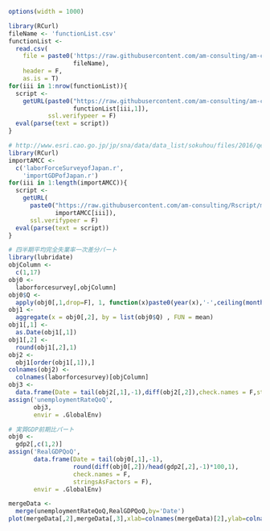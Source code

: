 
```r
options(width = 1000)
```

```r
library(RCurl)
fileName <- 'functionList.csv'
functionList <-
  read.csv(
    file = paste0('https://raw.githubusercontent.com/am-consulting/am-consulting.github.io/master/csv/',
                  fileName),
    header = F,
    as.is = T)
for(iii in 1:nrow(functionList)){
  script <- 
    getURL(paste0("https://raw.githubusercontent.com/am-consulting/am-consulting.github.io/master/", 
                  functionList[iii,1]),
           ssl.verifypeer = F)
  eval(parse(text = script))
}
```

```r
# http://www.esri.cao.go.jp/jp/sna/data/data_list/sokuhou/files/2016/qe163_2/gdemenuja.html
library(RCurl)
importAMCC <- 
  c('laborForceSurveyofJapan.r',
    'importGDPofJapan.r')
for(iii in 1:length(importAMCC)){
  script <-
    getURL(
      paste0("https://raw.githubusercontent.com/am-consulting/Rscript/master/",
             importAMCC[iii]),
      ssl.verifypeer = F)
  eval(parse(text = script))
}
```

```r
# 四半期平均完全失業率一次差分パート
library(lubridate)
objColumn <-
  c(1,17)
obj0 <-
  laborforcesurvey[,objColumn]
obj0$Q <-
  apply(obj0[,1,drop=F], 1, function(x)paste0(year(x),'-',ceiling(month(x)/3)*3,'-1'))
obj1 <- 
  aggregate(x = obj0[,2], by = list(obj0$Q) , FUN = mean)
obj1[,1] <- 
  as.Date(obj1[,1])
obj1[,2] <- 
  round(obj1[,2],1)
obj2 <-
  obj1[order(obj1[,1]),]
colnames(obj2) <- 
  colnames(laborforcesurvey)[objColumn]
obj3 <-
  data.frame(Date = tail(obj2[,1],-1),diff(obj2[,2]),check.names = F,stringsAsFactors = F)
assign('unemploymentRateQoQ', 
       obj3, 
       envir = .GlobalEnv)
```

```r
# 実質GDP前期比パート
obj0 <-
  gdp2[,c(1,2)]
assign('RealGDPQoQ',
       data.frame(Date = tail(obj0[,1],-1), 
                  round(diff(obj0[,2])/head(gdp2[,2],-1)*100,1),
                  check.names = F,
                  stringsAsFactors = F),
       envir = .GlobalEnv)
```

```r
mergeData <-
  merge(unemploymentRateQoQ,RealGDPQoQ,by='Date')
plot(mergeData[,2],mergeData[,3],xlab=colnames(mergeData)[2],ylab=colnames(mergeData)[3])
```
